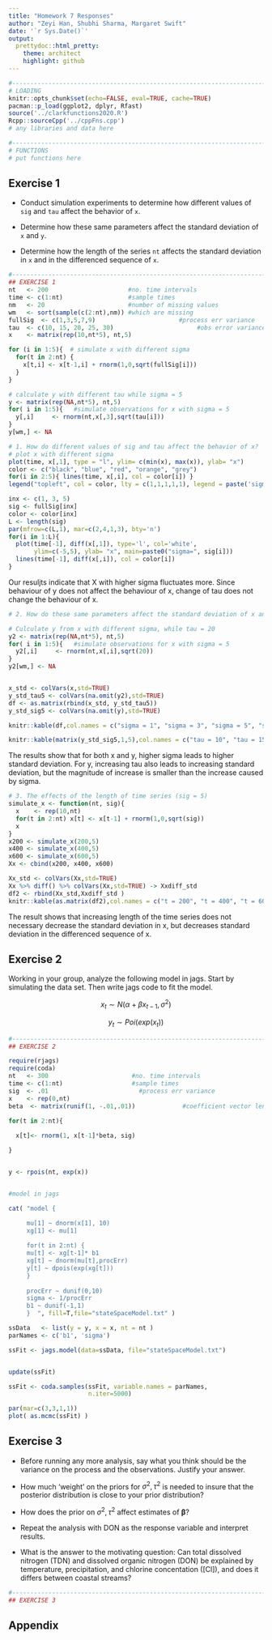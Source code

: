 ```yaml
---
title: "Homework 7 Responses"
author: "Zeyi Han, Shubhi Sharma, Margaret Swift"
date: '`r Sys.Date()`'
output:
  prettydoc::html_pretty:
    theme: architect
    highlight: github
---
```


```r
#----------------------------------------------------------------------------
# LOADING
knitr::opts_chunk$set(echo=FALSE, eval=TRUE, cache=TRUE)
pacman::p_load(ggplot2, dplyr, Rfast)
source('../clarkfunctions2020.R')
Rcpp::sourceCpp('../cppFns.cpp')
# any libraries and data here

#----------------------------------------------------------------------------
# FUNCTIONS
# put functions here

```


## Exercise 1 {#q1}

* Conduct simulation experiments to determine how different values of `sig` and 
`tau` affect the behavior of `x`.  

* Determine how these same parameters affect the standard deviation of `x` and 
`y`.

* Determine how the length of the series `nt` affects the standard deviation in 
`x` and in the differenced sequence of `x`.


```r
#----------------------------------------------------------------------------
## EXERCISE 1
nt   <- 200                      #no. time intervals
time <- c(1:nt)                  #sample times
nm   <- 20                       #number of missing values
wm   <- sort(sample(c(2:nt),nm)) #which are missing
fullSig  <- c(1,3,5,7,9)                       #process err variance
tau  <- c(10, 15, 20, 25, 30)                       #obs error variance
x    <- matrix(rep(10,nt*5), nt,5)

for (i in 1:5){  # simulate x with different sigma
  for(t in 2:nt) { 
    x[t,i] <- x[t-1,i] + rnorm(1,0,sqrt(fullSig[i])) 
  }
}

# calculate y with different tau while sigma = 5
y <- matrix(rep(NA,nt*5), nt,5)
for( i in 1:5){   #simulate observations for x with sigma = 5
  y[,i]     <- rnorm(nt,x[,3],sqrt(tau[i])) 
}    
y[wm,] <- NA    

# 1. How do different values of sig and tau affect the behavior of x?
# plot x with different sigma
plot(time, x[,1], type = "l", ylim= c(min(x), max(x)), ylab= "x")
color <- c("black", "blue", "red", "orange", "grey")
for(i in 2:5){ lines(time, x[,i], col = color[i]) }
legend("topleft", col = color, lty = c(1,1,1,1,1), legend = paste('sigma =', fullSig))
```

```r
inx <- c(1, 3, 5)
sig <- fullSig[inx]
color <- color[inx]
L <- length(sig)
par(mfrow=c(L,1), mar=c(2,4,1,3), bty='n')
for(i in 1:L){
  plot(time[-1], diff(x[,1]), type='l', col='white',
       ylim=c(-5,5), ylab= "x", main=paste0("sigma=", sig[i]))
  lines(time[-1], diff(x[,i]), col = color[i])
}
```

Our resuljts indicate that X with higher sigma fluctuates more. Since behaviour of y does not affect the behaviour of x, change of tau does not change the behaviour of x.

```r
# 2. How do these same parameters affect the standard deviation of x and y?

# Culculate y from x with different sigma, while tau = 20
y2 <- matrix(rep(NA,nt*5), nt,5)
for( i in 1:5){   #simulate observations for x with sigma = 5
  y2[,i]     <- rnorm(nt,x[,i],sqrt(20)) 
}    
y2[wm,] <- NA  


x_std <- colVars(x,std=TRUE) 
y_std_tau5 <- colVars(na.omit(y2),std=TRUE) 
df <- as.matrix(rbind(x_std, y_std_tau5))
y_std_sig5 <- colVars(na.omit(y),std=TRUE) 

knitr::kable(df,col.names = c("sigma = 1", "sigma = 3", "sigma = 5", "sigma = 7", "sigma = 9"))

knitr::kable(matrix(y_std_sig5,1,5),col.names = c("tau = 10", "tau = 15", "tau = 20", "tau = 25", "tau = 30"))
```
 
The results show that for both x and y, higher sigma leads to higher standard deviation. For y, increasing tau also leads to increasing standard deviation, but the magnitude of increase is smaller than the increase caused by sigma. 


```r
# 3. The effects of the length of time series (sig = 5)
simulate_x <- function(nt, sig){
  x    <- rep(10,nt)
  for(t in 2:nt) x[t] <- x[t-1] + rnorm(1,0,sqrt(sig))
  x
}
x200 <- simulate_x(200,5)
x400 <- simulate_x(400,5)
x600 <- simulate_x(600,5)
Xx <- cbind(x200, x400, x600)

Xx_std <- colVars(Xx,std=TRUE) 
Xx %>% diff() %>% colVars(Xx,std=TRUE) -> Xxdiff_std
df2 <- rbind(Xx_std,Xxdiff_std )
knitr::kable(as.matrix(df2),col.names = c("t = 200", "t = 400", "t = 600"))
```

The result shows that increasing  length of the time series does not necessary decrease the standard deviation in x, but decreases standard deviation in the differenced sequence of x. 




## Exercise 2 {#q2}

Working in your group, analyze the following model in jags.  Start by simulating 
the data set.  Then write jags code to fit the model. 

$$x_t \sim N(\alpha + \beta x_{t-1}, \sigma^2)$$

$$y_t \sim Poi( exp(x_t) )$$


```r
#----------------------------------------------------------------------------
## EXERCISE 2

require(rjags)
require(coda)
nt   <- 300                       #no. time intervals
time <- c(1:nt)                   #sample times
sig  <- .01                         #process err variance
x    <- rep(0,nt)
beta  <- matrix(runif(1, -.01,.01))             #coefficient vector length 1

for(t in 2:nt){
  
  x[t]<- rnorm(1, x[t-1]*beta, sig)

}


y <- rpois(nt, exp(x))


#model in jags 

cat( "model {

     mu[1] ~ dnorm(x[1], 10)
     xg[1] <- mu[1]
     
     for(t in 2:nt) {
     mu[t] <- xg[t-1]* b1
     xg[t] ~ dnorm(mu[t],procErr)
     y[t] ~ dpois(exp(xg[t]))
     }
     
     procErr ~ dunif(0,10)
     sigma <- 1/procErr
     b1 ~ dunif(-1,1)
     }  ", fill=T,file="stateSpaceModel.txt" )

ssData   <- list(y = y, x = x, nt = nt )
parNames <- c('b1', 'sigma')

ssFit <- jags.model(data=ssData, file="stateSpaceModel.txt")


update(ssFit)

ssFit <- coda.samples(ssFit, variable.names = parNames, 
                      n.iter=5000)

par(mar=c(3,3,1,1))
plot( as.mcmc(ssFit) )


```


## Exercise 3 {#q3}

* Before running any more analysis, say what you think should be the variance on 
the process and the observations.  Justify your answer.

* How much 'weight' on the priors for $\sigma^2, \tau^2$ is needed to insure that 
the posterior distribution is close to your prior distribution?

* How does the prior on $\sigma^2, \tau^2$ affect estimates of $\mathbf{\beta}$?

* Repeat the analysis with DON as the response variable and interpret results.

* What is the answer to the motivating question: Can total dissolved nitrogen 
(TDN) and dissolved organic nitrogen (DON) be explained by temperature, 
precipitation, and chlorine concentation ([Cl]), and does it differs between 
coastal streams?

```r
#----------------------------------------------------------------------------
## EXERCISE 3

```



## Appendix {#appendix}

```r
```


